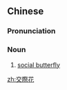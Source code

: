 {{also|交际花}}
==Chinese==
{{zh-forms|s=交际花|type=21}}

===Pronunciation===
{{zh-pron
|m=jiāojìhuā
|c=gaau1 zai3 faa1
|cat=n
}}

===Noun===
{{zh-noun}}

# [[social butterfly]]

[[zh:交際花]]
